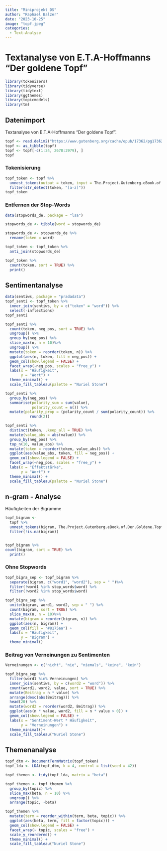 ```yaml
---
title: "Miniprojekt DS"
author: "Raphael Balzer"
date: "2023-10-25"
image: "topf.jpeg"
categories: 
  - Text-Analyse
---
```


# Textanalyse von E.T.A-Hoffmanns "Der goldene Topf"

```r
library(tokenizers)
library(tidyverse)
library(tidytext)
library(ggthemes)
library(topicmodels)
library(tm)
```

## Datenimport

Textanalyse von E.T.A-Hoffmanns "Der goldene Topf".

```r
topf <- read.delim2("https://www.gutenberg.org/cache/epub/17362/pg17362.txt")
topf <- as_tibble(topf)
topf <- topf[-c(1:24, 2678:2979), ]
topf
```

### Tokenisierung

```r
topf_token <- topf %>% 
  unnest_tokens(output = token, input = The.Project.Gutenberg.eBook.of.Der.Goldene.Topf) %>% 
  filter(str_detect(token, "[a-z]"))
topf_token
```

### Entfernen der Stop-Words

```r
data(stopwords_de, package = "lsa")

stopwords_de <- tibble(word = stopwords_de)

stopwords_de <- stopwords_de %>% 
  rename(token = word)  

topf_token <- topf_token %>% 
  anti_join(stopwords_de)

topf_token %>% 
  count(token, sort = TRUE) %>% 
  print()
```

## Sentimentanalyse

```r
data(sentiws, package = "pradadata")
topf_senti <- topf_token %>% 
  inner_join(sentiws, by = c("token" = "word")) %>% 
  select(-inflections)
topf_senti
```

```r
topf_senti %>%
  count(token, neg_pos, sort = TRUE) %>%
  ungroup() %>%
  group_by(neg_pos) %>%
  slice_max(n, n = 10)%>%
  ungroup() %>%
  mutate(token = reorder(token, n)) %>%
  ggplot(aes(n, token, fill = neg_pos)) +
  geom_col(show.legend = FALSE) +
  facet_wrap(~neg_pos, scales = "free_y") +
  labs(x = "Häufigkeit",
       y = "Wort") +
  theme_minimal() +
  scale_fill_tableau(palette = "Nuriel Stone")
```

```r
topf_senti %>% 
  group_by(neg_pos) %>% 
  summarise(polarity_sum = sum(value),
            polarity_count = n()) %>% 
  mutate(polarity_prop = (polarity_count / sum(polarity_count)) %>% 
           round(2))
```

```r
topf_senti %>% 
  distinct(token, .keep_all = TRUE) %>% 
  mutate(value_abs = abs(value)) %>%
  group_by(neg_pos) %>%
  top_n(10, value_abs) %>%
  mutate(token = reorder(token, value_abs)) %>%
  ggplot(aes(value_abs, token, fill = neg_pos)) +
  geom_col(show.legend = FALSE) +
  facet_wrap(~neg_pos, scales = "free_y") +
  labs(x = "Effektstärke",
       y = "Wort") +
  theme_minimal() +
  scale_fill_tableau(palette = "Nuriel Stone")
```

## n-gram - Analyse

Häufigkeiten der Bigramme

```r
topf_bigram <- 
  topf %>%
  unnest_tokens(bigram, The.Project.Gutenberg.eBook.of.Der.Goldene.Topf, token = "ngrams", n = 2) %>%
  filter(!is.na(bigram))


topf_bigram %>% 
count(bigram, sort = TRUE) %>% 
  print()
```

### Ohne Stopwords

```r
topf_bigra_sep <- topf_bigram %>%
  separate(bigram, c("word1", "word2"), sep = " ")%>%
  filter(!word1 %in% stop_words$word) %>%
  filter(!word2 %in% stop_words$word)

topf_bigra_sep %>%
  unite(bigram, word1, word2, sep = " ") %>%
  count(bigram, sort = TRUE) %>%
  slice_max(n, n = 10)%>%
  mutate(bigram = reorder(bigram, n)) %>%
  ggplot(aes(n, bigram)) +
  geom_col(fill = "#8175aa") +
  labs(x = "Häufigkeit",
       y = "Bigram") +
  theme_minimal()
```

### Beitrag von Verneinungen zu Sentimenten

```r
Verneinungen <- c("nicht", "nie", "niemals", "keine", "kein")

topf_bigra_sep %>%
  filter(word1 %in% Verneinungen) %>%
  inner_join(sentiws, by = c(word2 = "word")) %>%
  count(word1, word2, value, sort = TRUE) %>% 
  mutate(Beitrag = n * value) %>%
  arrange(desc(abs(Beitrag))) %>%
  head(20) %>%
  mutate(word2 = reorder(word2, Beitrag)) %>%
  ggplot(aes(n * value, word2, fill = n * value > 0)) +
  geom_col(show.legend = FALSE) +
  labs(x = "Sentiment-Wert * Häufigkeit",
       y = "Verneinungen") +
  theme_minimal()+
  scale_fill_tableau("Nuriel Stone")
```

## Themenanalyse

```r
topf_dtm <- DocumentTermMatrix(topf_token)
topf_lda <- LDA(topf_dtm, k = 4, control = list(seed = 42))
```

```r
topf_themen <- tidy(topf_lda, matrix = "beta")

topf_themen <- topf_themen %>%
  group_by(topic) %>%
  slice_max(beta, n = 10) %>% 
  ungroup() %>%
  arrange(topic, -beta)

topf_themen %>%
  mutate(term = reorder_within(term, beta, topic)) %>%
  ggplot(aes(beta, term, fill = factor(topic))) +
  geom_col(show.legend = FALSE) +
  facet_wrap(~ topic, scales = "free") +
  scale_y_reordered() +
  theme_minimal() +
  scale_fill_tableau("Nuriel Stone")
```
